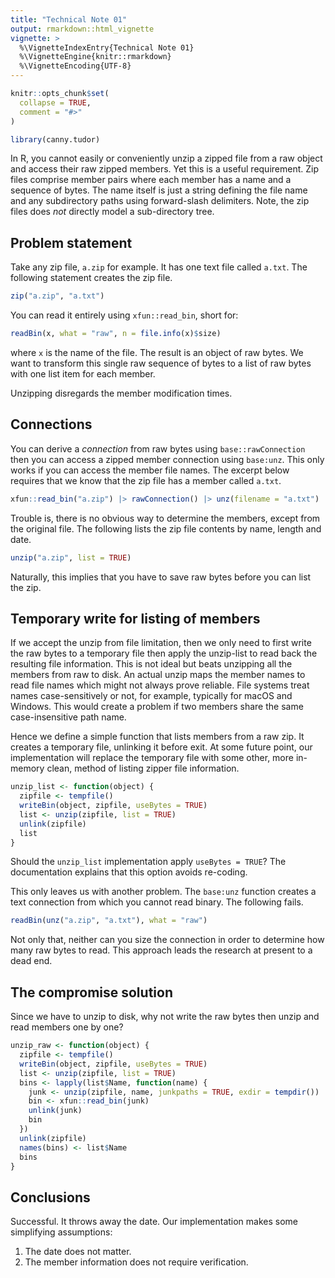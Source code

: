 ```yaml
---
title: "Technical Note 01"
output: rmarkdown::html_vignette
vignette: >
  %\VignetteIndexEntry{Technical Note 01}
  %\VignetteEngine{knitr::rmarkdown}
  %\VignetteEncoding{UTF-8}
---
```


```r
knitr::opts_chunk$set(
  collapse = TRUE,
  comment = "#>"
)
```

```r
library(canny.tudor)
```

In R, you cannot easily or conveniently unzip a zipped file from a raw object
and access their raw zipped members. Yet this is a useful requirement. Zip files
comprise member pairs where each member has a name and a sequence of bytes. The
name itself is just a string defining the file name and any subdirectory paths
using forward-slash delimiters. Note, the zip files does *not* directly model a
sub-directory tree.

## Problem statement

Take any zip file, `a.zip` for example. It has one text file called `a.txt`. The
following statement creates the zip file.
```r
zip("a.zip", "a.txt")
```

You can read it entirely using `xfun::read_bin`, short for:
```r
readBin(x, what = "raw", n = file.info(x)$size)
```
where `x` is the name of the file. The result is an object of raw bytes. We want
to transform this single raw sequence of bytes to a list of raw bytes with one
list item for each member.

Unzipping disregards the member modification times.

## Connections

You can derive a _connection_ from raw bytes using `base::rawConnection` then
you can access a zipped member connection using `base:unz`. This only works if
you can access the member file names. The excerpt below requires that we know
that the zip file has a member called `a.txt`.
```r
xfun::read_bin("a.zip") |> rawConnection() |> unz(filename = "a.txt")
```

Trouble is, there is no obvious way to determine the members, except from the
original file. The following lists the zip file contents by name, length and
date.
```r
unzip("a.zip", list = TRUE)
```
Naturally, this implies that you have to save raw bytes before you can list the
zip.

## Temporary write for listing of members

If we accept the unzip from file limitation, then we only need to first write
the raw bytes to a temporary file then apply the unzip-list to read back the
resulting file information. This is not ideal but beats unzipping all the
members from raw to disk. An actual unzip maps the member names to read file
names which might not always prove reliable. File systems treat names
case-sensitively or not, for example, typically for macOS and Windows. This
would create a problem if two members share the same case-insensitive path name.

Hence we define a simple function that lists members from a raw zip. It creates
a temporary file, unlinking it before exit. At some future point, our
implementation will replace the temporary file with some other, more in-memory
clean, method of listing zipper file information.
```r
unzip_list <- function(object) {
  zipfile <- tempfile()
  writeBin(object, zipfile, useBytes = TRUE)
  list <- unzip(zipfile, list = TRUE)
  unlink(zipfile)
  list
}
```

Should the `unzip_list` implementation apply `useBytes = TRUE`? The
documentation explains that this option avoids re-coding.

This only leaves us with another problem. The `base:unz` function creates a text
connection from which you cannot read binary. The following fails.
```r
readBin(unz("a.zip", "a.txt"), what = "raw")
```
Not only that, neither can you size the connection in order to determine how
many raw bytes to read. This approach leads the research at present to a dead
end.

## The compromise solution

Since we have to unzip to disk, why not write the raw bytes then unzip and read
members one by one?
```r
unzip_raw <- function(object) {
  zipfile <- tempfile()
  writeBin(object, zipfile, useBytes = TRUE)
  list <- unzip(zipfile, list = TRUE)
  bins <- lapply(list$Name, function(name) {
    junk <- unzip(zipfile, name, junkpaths = TRUE, exdir = tempdir())
    bin <- xfun::read_bin(junk)
    unlink(junk)
    bin
  })
  unlink(zipfile)
  names(bins) <- list$Name
  bins
}
```

## Conclusions

Successful. It throws away the date. Our implementation makes some simplifying
assumptions:

1. The date does not matter.
2. The member information does not require verification.
